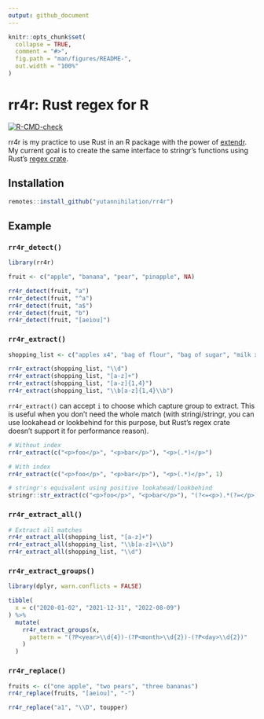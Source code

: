 ```yaml
---
output: github_document
---
```


<!-- README.md is generated from README.Rmd. Please edit that file -->

```r
knitr::opts_chunk$set(
  collapse = TRUE,
  comment = "#>",
  fig.path = "man/figures/README-",
  out.width = "100%"
)
```

# rr4r: Rust regex for R

<!-- badges: start -->
[![R-CMD-check](https://github.com/yutannihilation/rr4r/workflows/R-CMD-check/badge.svg)](https://github.com/yutannihilation/rr4r/actions)
<!-- badges: end -->

rr4r is my practice to use Rust in an R package with the power of [extendr](https://github.com/extendr/extendr).
My current goal is to create the same interface to stringr's functions using Rust's [regex crate](https://docs.rs/regex/1.4.3/regex/).

## Installation

``` r
remotes::install_github("yutannihilation/rr4r")
```

## Example

### `rr4r_detect()`

```r
library(rr4r)

fruit <- c("apple", "banana", "pear", "pinapple", NA)

rr4r_detect(fruit, "a")
rr4r_detect(fruit, "^a")
rr4r_detect(fruit, "a$")
rr4r_detect(fruit, "b")
rr4r_detect(fruit, "[aeiou]")
```

### `rr4r_extract()`

```r
shopping_list <- c("apples x4", "bag of flour", "bag of sugar", "milk x2")

rr4r_extract(shopping_list, "\\d")
rr4r_extract(shopping_list, "[a-z]+")
rr4r_extract(shopping_list, "[a-z]{1,4}")
rr4r_extract(shopping_list, "\\b[a-z]{1,4}\\b")
```

`rr4r_extract()` can accept `i` to choose which capture group to extract.
This is useful when you don't need the whole match (with stringi/stringr,
you can use lookahead or lookbehind for this purpose, but Rust's regex crate
doesn't support it for performance reason).

```r
# Without index
rr4r_extract(c("<p>foo</p>", "<p>bar</p>"), "<p>(.*)</p>")

# With index
rr4r_extract(c("<p>foo</p>", "<p>bar</p>"), "<p>(.*)</p>", 1)

# stringr's equivalent using positive lookahead/lookbehind
stringr::str_extract(c("<p>foo</p>", "<p>bar</p>"), "(?<=<p>).*(?=</p>)")
```


### `rr4r_extract_all()`

```r
# Extract all matches
rr4r_extract_all(shopping_list, "[a-z]+")
rr4r_extract_all(shopping_list, "\\b[a-z]+\\b")
rr4r_extract_all(shopping_list, "\\d")
```


### `rr4r_extract_groups()`

```r
library(dplyr, warn.conflicts = FALSE)

tibble(
  x = c("2020-01-02", "2021-12-31", "2022-08-09")
) %>% 
  mutate(
    rr4r_extract_groups(x, 
      pattern = "(?P<year>\\d{4})-(?P<month>\\d{2})-(?P<day>\\d{2})"
    )
  )
```


### `rr4r_replace()`

```r
fruits <- c("one apple", "two pears", "three bananas")
rr4r_replace(fruits, "[aeiou]", "-")

rr4r_replace("a1", "\\D", toupper)
```


